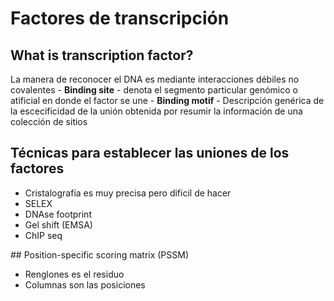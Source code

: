 # Factores de transcripción 

## What is transcription factor?

La manera de reconocer el DNA es mediante interacciones débiles no covalentes
- **Binding site**
  - denota el segmento particular genómico o atificial en donde el factor se une
- **Binding motif**
  - Descripción genérica de la escecificidad de la unión obtenida por resumir la información de una colección de sitios

## Técnicas para establecer las uniones de los factores 

- Cristalografía es muy precisa pero dificil de hacer 
- SELEX
- DNAse footprint
- Gel shift (EMSA)
- ChIP seq

## Position-specific scoring matrix (PSSM)

- Renglones es el residuo 
- Columnas son las posiciones 

